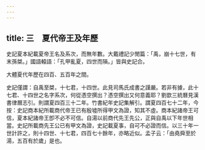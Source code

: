 ```yaml
---
---
---
```

title: 三　夏代帝王及年歷
---




史記夏本紀載夏帝王名及系次，而無年數。大戴禮記少閒篇：「禹，崩十七世，有末孫桀。」國語轅語：「孔甲亂夏，四世而隕。」皆與史記合。



大體夏代年歷在四百、五百年之間。

史記僅謂：自禹至桀，十七君，十四世。此見司馬氏成書之謹嚴。若非有據，此十七君、十四世之名字系次，何從憑空撰出？憑空撰出又何意義耶？劉歆三統曆見漢書律曆志引。則謂夏四百三十二年。竹書紀年史記集解引。謂夏四百七十二年，今按：史記商本紀所載商代帝王已有殷墟所得甲文為證，知其不虛。商本紀諸帝王可信，夏本紀諸帝王卽不必不可信。自湯以前商代先王先公，正與自禹以下年世相當。史記所載商先王公已有甲文為證，史記載夏事，自可不必證而信。以三十年一世計許之，則十四世、十七君，四百七十餘年，亦略近似。孟子云：「由堯舜至於湯，五百有於歲」是也。